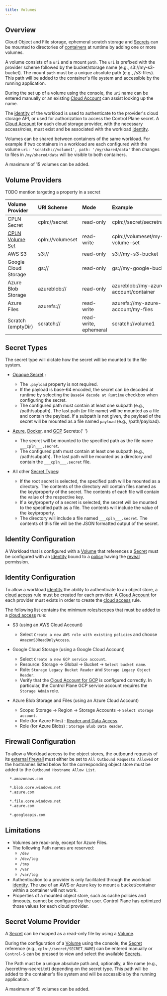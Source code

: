 ```yaml
---
title: Volumes
---
```


## Overview

Cloud Object and File storage, ephemeral scratch storage and [Secrets](/reference/secret) can be mounted to directories of [containers](#containers) at runtime by adding one or more volumes.

A volume consists of a `uri` and a mount `path`. The `uri` is prefixed with the provider scheme followed by the bucket/storage name (e.g., s3://my-s3-bucket). The mount `path` must be a unique absolute path (e.g., /s3-files). This path will be added to the container's file system and accessible by the running application.

During the set up of a volume using the console, the `uri` name can be entered manually or an existing [Cloud Account](/reference/cloudaccount) can assist looking up the name.

The [identity](#identity) of the workload is used to authenticate to the provider's cloud storage API, or used for authorization to access the Control Plane secret. A [Cloud Account](/reference/cloudaccount) for each cloud storage provider, with the necessary access/roles, must exist and be associated with
the workload [identity](#identity).

Volumes can be shared between containers of the same workload. For example if two containers in a workload are each configured with the volume `uri: 'scratch://volume1', path: '/my/shared/data'` then changes to files in `/my/shared/data` will be visible to both containers.

<Note>

A maximum of 15 volumes can be added.

</Note>

## Volume Providers

TODO mention targeting a property in a secret

| Volume Provider                         | URI Scheme       | Mode                  | Example                                |
| :-------------------------------------- | :--------------- | :-------------------- | :------------------------------------- |
| CPLN Secret                             | cpln://secret    | read-only             | cpln://secret/secretname               |
| [CPLN Volume Set](/reference/volumeset) | cpln://volumeset | read-write            | cpln://volumeset/my-volume-set         |
| AWS S3                                  | s3://            | read-only             | s3://my-s3-bucket                      |
| Google Cloud Storage                    | gs://            | read-only             | gs://my-google-bucket                  |
| Azure Blob Storage                      | azureblob://     | read-only             | azureblob://my-azure-account/container |
| Azure Files                             | azurefs://       | read-write            | azurefs://my-azure-account/my-files    |
| Scratch (emptyDir)                      | scratch://       | read-write, ephemeral | scratch://volume1                      |

## Secret Types

The secret type will dictate how the secret will be mounted to the file system.

- [Opaque Secret](/reference/secret#opaque)
  :

  - The `.payload` property is not required.
  - If the payload is base-64 encoded, the secret can be decoded at runtime by selecting the `Base64 decode at Runtime` checkbox when configuring the secret.
  - The configured path must contain at least one subpath (e.g., /path/subpath). The last path (or file name) will be mounted as a file and contain the payload. If a subpath is not given, the payload of the secret will be mounted as a file named `payload` (e.g., /path/payload).

- [Azure](/reference/secret#azure-sdk), [Docker](/reference/secret#docker), and [GCP](/reference/secret#google-cloud-platform-gcp) Secrets:{' '}

  - The secret will be mounted to the specified path as the file name `___cpln___.secret`.
  - The configured path must contain at least one subpath (e.g., /path/subpath). The last path will be mounted as a directory and contain the `___cpln___.secret` file.

- All other [Secret Types](/reference/secret#secret-types):

  - If the root secret is selected, the specified path will be mounted as a directory. The contents of the directory will contain files named as the key/property of the secret. The contents of each file will contain the value of the respective key.
  - If a key/property of a secret is selected, the secret will be mounted to the specified path as a file. The contents will include the value of the key/property.
  - The directory will include a file named `___cpln___.secret`. The contents of this file will be the JSON formatted output of the secret.

## Identity Configuration

A Workload that is configured with a [Volume](#volumes) that references a [Secret](/reference/secret) must be configured with an [Identity](/reference/secret#reveal-permission) bound to a [policy](/reference/policy) having the [reveal](/reference/secret#reveal-permission) permission.

## Identity Configuration

To allow a workload [identity](/reference/identity) the ability to authenticate to an object store, a [cloud access](/reference/identity#cloud-access-universal-cloud-identity) rule must be created for each provider. A [Cloud Account](/reference/cloudaccount) for each provider must exists in order to create the [cloud access](/reference/identity) rule.

The following list contains the minimum roles/scopes that must be added to a [cloud access](/reference/identity#cloud-access-universal-cloud-identity) rule:

- S3 (using an AWS Cloud Account)

  - Select `Create a new AWS role with existing policies` and choose `AmazonS3ReadOnlyAccess`.

- Google Cloud Storage (using a Google Cloud Account)

  - Select `Create a new GCP service account`.
  - Resource: Storage -> Global -> Bucket -> `Select bucket name`.
  - Role: `Storage Legacy Bucket Reader` and `Storage Legacy Object Reader`.
  - Verify that the [Cloud Account for GCP](/reference/cloudaccount#gcp-details) is configured correctly. In particular, the Control Plane GCP service account requires the `Storage Admin` role.

- Azure Blob Storage and Files (using an Azure Cloud Account)

  - Scope: Storage -> Region -> Storage Accounts -> `Select storage account`.
  - Role (for Azure Files) : [Reader and Data Access](https://docs.microsoft.com/en-us/azure/role-based-access-control/built-in-roles#reader-and-data-access).
  - Role (for Azure Blobs) : `Storage Blob Data Reader`.

## Firewall Configuration

To allow a Workload access to the object stores, the outbound requests of its [external firewall](#external) must either be set to `All Outbound Requests Allowed` or the hostnames listed below for the corresponding object store must be added to the `Outbound Hostname Allow List`.

<CodeGroup>

```bash AWS
  *.amazonaws.com
```

```bash Azure Blob
  *.blob.core.windows.net
  *.azure.com
```

```bash Azure File
  *.file.core.windows.net
  *.azure.com
```

```bash GCP
  *.googleapis.com
```

</CodeGroup>

## Limitations

- Volumes are read-only, except for Azure Files.
- The following Path names are reserved:
  - `/dev`
  - `/dev/log`
  - `/tmp`
  - `/var`
  - `/var/log`
- Authentication to a provider is only facilitated through the workload [identity](#identity). The use of an AWS or Azure key to mount a bucket/container within a container will not work.
- Properties of a mounted object store, such as cache policies and timeouts, cannot be configured by the user. Control Plane has optimized those values for each cloud provider.

## Secret Volume Provider

A [Secret](/reference/secret) can be mapped as a read-only file by using a [Volume](#volumes).

During the configuration of a [Volume](#volumes) using the console, the [Secret](/reference/secret) reference (e.g., `cpln://secret/SECRET_NAME`) can be entered manually or `Control-S` can be pressed to view and select the available [Secrets](/reference/secret).

The Path must be a unique absolute path and, optionally, a file name (e.g., /secret/my-secret.txt) depending on the secret type. This path will be added to the container's file system and will be accessible by the running application.

<Note>

A maximum of 15 volumes can be added.

</Note>
